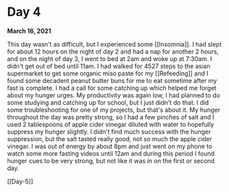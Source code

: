 # Day 4
**March 16, 2021**

This day wasn't as difficult, but I experienced some [[Insomnia]]. I had slept for about 12 hours on the night of day 2 and had a nap for another 2 hours, and on the night of day 3, I went to bed at 2am and woke up at 7:30am. I didn't get out of bed until 11am. I had walked for 4527 steps to the asian supermarket to get some organic miso paste for my [[Refeeding]] and I found some decadent peanut butter buns for me to eat sometime after my fast is complete. I had a call for some catching up which helped me forget about my hunger urges. My productivity was again low, I had planned to do some studying and catching up for school, but I just didn't do that. I did some troubleshooting for one of my projects, but that's about it. My hunger throughout the day was pretty strong, so I had a few pinches of salt and I used 2 tablespoons of apple cider vinegar diluted with water to hopefully suppress my hunger slightly. I didn't find much success with the hunger suppression, but the salt tasted really good, not so much the apple cider vinegar. I was out of energy by about 8pm and just went on my phone to watch some more fasting videos until 12am and during this period I found hunger cues to be very strong, but not like it was in on the first or second day.

[[Day-5]]